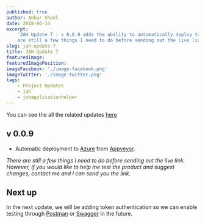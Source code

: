 ```yaml
---
published: true
author: Ankur Sheel
date: 2018-06-14
excerpt:
    'JAH Update 7 : v 0.0.9 adds the ability to automatically deploy to azure  whenever a new feature is added. There
    are still a few things I need to do before sending out the live link.'
slug: jah-update-7
title: JAH Update 7
featuredImage:
featuredImagePosition:
imageFacebook: './image-facebook.png'
imageTwitter: './image-twitter.png'
tags:
    - Project Updates
    - jah
    - jobapplicationhelper
---
```


You can see the all the related updates [here](./tags/jah)

## v 0.0.9

-   Automatic deployment to [Azure](https://azure.microsoft.com/) from [Appveyor](https://www.appveyor.com/).

_There are still a few things I need to do before sending out the live link. However, if you would like to help me test
the product and suggest changes, contact me and I can send you the link._

## Next up

In the next update, we will be adding token authentication so we can enable testing through
[Postman](https://www.getpostman.com/) or [Swagger](https://swagger.io/) in the future.
